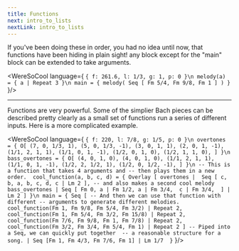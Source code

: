 ```yaml
---
title: Functions
next: intro_to_lists
nextLink: intro_to_lists
---
```


If you've been doing these in order, you had no idea until
now, that functions have been hiding in plain sight!
any block except for the "main" block can be extended to 
take arguments. 

<WereSoCool language={
`{ f: 261.6, l: 1/3, g: 1, p: 0 }\n
melody(a) = {
  a | Repeat 3
}\n
main = {
  melody(
    Seq [
      Fm 5/4, Fm 9/8, Fm 1
    ]
  )
}`
}/>

---

Functions are very powerful. Some of the simplier Bach pieces can be described pretty clearly as a small set of functions run 
a series of different inputs. Here is a more complicated example.


<WereSoCool language={
`{ f: 220, l: 7/8, g: 1/5, p: 0 }\n
overtones = {
  O[
    (7, 0, 1/3, 1),
    (5, 0, 1/3, -1),
    (3, 0, 1, 1),
    (2, 0, 1, -1),
    (1/1, 2, 1, 1),
    (1/1, 0, 1, -1),
    (1/2, 0, 1, 0),
    (1/2, 1, 1, 0),
  ]
}\n
bass_overtones = {
  O[
    (4, 0, 1, 0),
    (4, 0, 1, 0),
    (1/1, 2, 1, 1),
    (1/1, 0, 1, -1),
    (1/2, 2, 1/2, 1),
    (1/2, 0, 1/2, -1),
  ]
}\n
-- This is a function that takes 4 arguments and
-- then plays them in a new order. 
cool_function(a, b, c, d) = {
  Overlay [
    overtones | 
    Seq [
      c, b, a, b, c, d, c | Lm 2
    ],
    -- and also makes a second cool melody
    bass_overtones
    | Seq [
      Fm 0,
      a | Fm 1/2,
      a | Fm 3/4, 
      c | Fm 3/4, 
    ] | Lm 2
  ]
}\n
main = {
  Seq [
    -- And then we can use that function with different
    -- arguments to generate different melodies. 
    cool_function(Fm 1, Fm 9/8, Fm 5/4, Fm 3/2) | Repeat 2, 
    cool_function(Fm 1, Fm 5/4, Fm 3/2, Fm 15/8) | Repeat 2,
    cool_function(Fm 7/6, Fm 9/8, Fm 1, Fm 7/8) | Repeat 2,
    cool_function(Fm 3/2, Fm 3/4, Fm 5/4, Fm 1) | Repeat 2
  ]
  -- Piped into a Seq, we can quickly put together 
  -- a reasonable structure for a song.
  | Seq [Fm 1, Fm 4/3, Fm 7/6, Fm 1]
  | Lm 1/7 
}`
}/>


